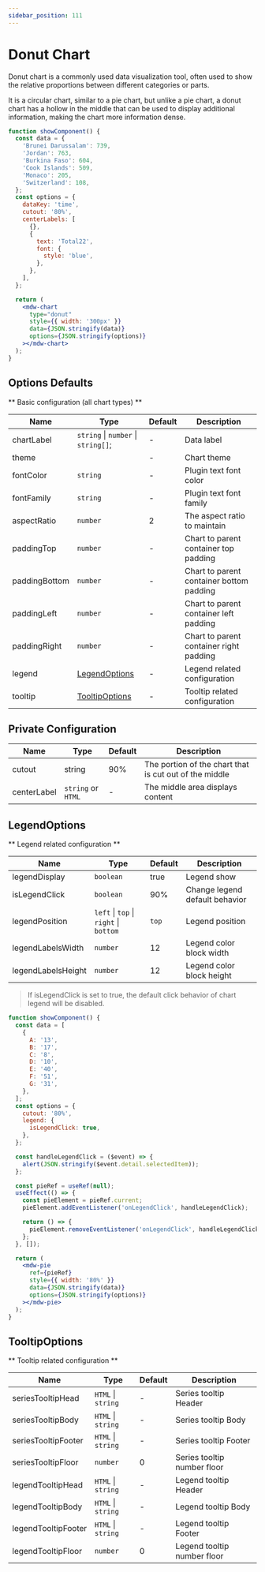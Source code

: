 ```yaml
---
sidebar_position: 111
---
```



# Donut Chart

Donut chart is a commonly used data visualization tool, often used to show the relative proportions between different categories or parts.

It is a circular chart, similar to a pie chart, but unlike a pie chart, a donut chart has a hollow in the middle that can be used to display additional information, making the chart more information dense.

```jsx live
function showComponent() {
  const data = {
    'Brunei Darussalam': 739,
    'Jordan': 763,
    'Burkina Faso': 604,
    'Cook Islands': 509,
    'Monaco': 205,
    'Switzerland': 108,
  };
  const options = {
    dataKey: 'time',
    cutout: '80%',
    centerLabels: [
      {},
      {
        text: 'Total22',
        font: {
          style: 'blue',
        },
      },
    ],
  };

  return (
    <mdw-chart
      type="donut"
      style={{ width: '300px' }}
      data={JSON.stringify(data)}
      options={JSON.stringify(options)}
    ></mdw-chart>
  );
}
```

## Options Defaults

** Basic configuration (all chart types) **

| Name          | Type                                | Default | Description                              |
| ------------- | ----------------------------------- | ------- | ---------------------------------------- |
| chartLabel    | `string` \| `number` \| `string[]`; | -       | Data label                               |
| theme         |                                     | -       | Chart theme                              |
| fontColor     | `string`                            | -       | Plugin text font color                   |
| fontFamily    | `string`                            | -       | Plugin text font family                  |
| aspectRatio   | `number`                            | 2       | The aspect ratio to maintain             |
| paddingTop    | `number`                            | -       | Chart to parent container top padding    |
| paddingBottom | `number`                            | -       | Chart to parent container bottom padding |
| paddingLeft   | `number`                            | -       | Chart to parent container left padding   |
| paddingRight  | `number`                            | -       | Chart to parent container right padding  |
| legend        | [LegendOptions](#legendoptions)     | -       | Legend related configuration             |
| tooltip       | [TooltipOptions](#tooltipoptions)   | -       | Tooltip related configuration            |

## Private Configuration

| Name        | Type               | Default | Description                                            |
| ----------- | ------------------ | ------- | ------------------------------------------------------ |
| cutout      | string             | 90%     | The portion of the chart that is cut out of the middle |
| centerLabel | `string` or `HTML` | -       | The middle area displays content                       |

## LegendOptions

** Legend related configuration **

| Name               | Type                                   | Default | Description                    |
| ------------------ | -------------------------------------- | ------- | ------------------------------ |
| legendDisplay      | `boolean`                              | true    | Legend show                    |
| isLegendClick      | `boolean`                              | 90%     | Change legend default behavior |
| legendPosition     | `left` \| `top` \| `right` \| `bottom` | `top`   | Legend position                |
| legendLabelsWidth  | `number`                               | 12      | Legend color block width       |
| legendLabelsHeight | `number`                               | 12      | Legend color block height      |

> If isLegendClick is set to true, the default click behavior of chart legend will be disabled.

```jsx live
function showComponent() {
  const data = [
    {
      A: '13',
      B: '17',
      C: '8',
      D: '10',
      E: '40',
      F: '51',
      G: '31',
    },
  ];
  const options = {
    cutout: '80%',
    legend: {
      isLegendClick: true,
    },
  };

  const handleLegendClick = ($event) => {
    alert(JSON.stringify($event.detail.selectedItem));
  };

  const pieRef = useRef(null);
  useEffect(() => {
    const pieElement = pieRef.current;
    pieElement.addEventListener('onLegendClick', handleLegendClick);

    return () => {
      pieElement.removeEventListener('onLegendClick', handleLegendClick);
    };
  }, []);

  return (
    <mdw-pie
      ref={pieRef}
      style={{ width: '80%' }}
      data={JSON.stringify(data)}
      options={JSON.stringify(options)}
    ></mdw-pie>
  );
}
```

## TooltipOptions

** Tooltip related configuration **

| Name                | Type               | Default | Description                 |
| ------------------- | ------------------ | ------- | --------------------------- |
| seriesTooltipHead   | `HTML` \| `string` | -       | Series tooltip Header       |
| seriesTooltipBody   | `HTML` \| `string` | -       | Series tooltip Body         |
| seriesTooltipFooter | `HTML` \| `string` | -       | Series tooltip Footer       |
| seriesTooltipFloor  | `number`           | 0       | Series tooltip number floor |
| legendTooltipHead   | `HTML` \| `string` | -       | Legend tooltip Header       |
| legendTooltipBody   | `HTML` \| `string` | -       | Legend tooltip Body         |
| legendTooltipFooter | `HTML` \| `string` | -       | Legend tooltip Footer       |
| legendTooltipFloor  | `number`           | 0       | Legend tooltip number floor |
